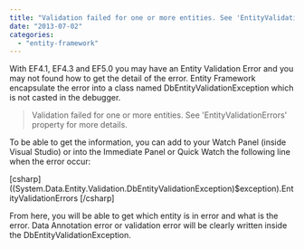 ```yaml
---
title: "Validation failed for one or more entities. See 'EntityValidationErrors' property for more details."
date: "2013-07-02"
categories: 
  - "entity-framework"
---
```


With EF4.1, EF4.3 and EF5.0 you may have an Entity Validation Error and you may not found how to get the detail of the error. Entity Framework encapsulate the error into a class named DbEntityValidationException which is not casted in the debugger.

> Validation failed for one or more entities. See 'EntityValidationErrors' property for more details.

To be able to get the information, you can add to your Watch Panel (inside Visual Studio) or into the Immediate Panel or Quick Watch the following line when the error occur:

\[csharp\] ((System.Data.Entity.Validation.DbEntityValidationException)$exception).EntityValidationErrors \[/csharp\]

From here, you will be able to get which entity is in error and what is the error. Data Annotation error or validation error will be clearly written inside the DbEntityValidationException.
